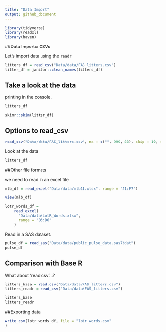 ```yaml
---
title: "Data Import"
output: github_document
---
```



```r
library(tidyverse)
library(readxl)
library(haven)
```

##Data Imports: CSVs 

Let's import data using the `readr`

```r
litters_df = read_csv("Data/data/FAS_litters.csv")
litter_df = janitor::clean_names(litters_df)
```

## Take a look at the data

printing in the console.

```r
litters_df
```

```r
skimr::skim(litter_df)
```
## Options to read_csv 

```r
read_csv("Data/data/FAS_litters.csv", na = c("", 999, 88), skip = 10, col_names = FALSE)
```
Look at the data

```r
litters_df
```
##Other file formats

we need to read in an excel file

```r
mlb_df = read_excel("Data/data/mlb11.xlsx", range = "A1:F7")
```

```r
view(mlb_df)
```
```r
lotr_words_df = 
    read_excel(
      "Data/data/LotR_Words.xlsx",
      range = "B3:D6"
    )
```
Read in a SAS dataset. 

```r
pulse_df = read_sas("Data/data/public_pulse_data.sas7bdat")
pulse_df
```
## Comparison with Base R 

What about 'read.csv'...? 

```r
litters_base = read.csv("Data/data/FAS_litters.csv")
litters_readr = read_csv("Data/data/FAS_litters.csv")

litters_base
litters_readr
```

##Exporting data 
```r
write_csv(lotr_words_df, file = "lotr_words.csv"
)
```
